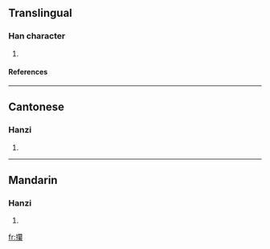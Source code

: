 ==Translingual==
===Han character===
{{Han char|rn=64|rad=手|as=20|sn=23|four=5809<sub>3</sub>|canj=手竹月火 (QHBF)}}
# {{defn|Han|sort=手20}}
====References====
{{Han ref|kx=0464.200|dkj=13038|dj=0813.210|hdz=31990.070|uh=6525|ud=25893|bh=F7DD|bd=63453}}

----
==Cantonese==
===Hanzi===
{{yue-hanzi|jyut=|y=jaan6}}
# {{defn|Cantonese}}

----
==Mandarin==
===Hanzi===
{{cmn-hanzi|pin=[[zuàn]] ([[zuan4]])|wg=tsuan<sup>4</sup>}}
# {{defn|Mandarin}}

[[fr:攥]]